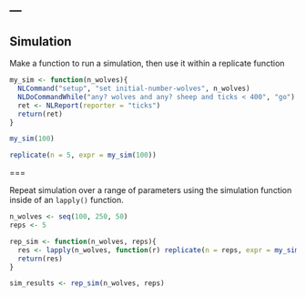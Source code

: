 ---
---

## Simulation

Make a function to run a simulation, then use it within a replicate function

```r
my_sim <- function(n_wolves){
  NLCommand("setup", "set initial-number-wolves", n_wolves)
  NLDoCommandWhile("any? wolves and any? sheep and ticks < 400", "go")
  ret <- NLReport(reporter = "ticks")
  return(ret)
}

my_sim(100)

replicate(n = 5, expr = my_sim(100))

```

===

Repeat simulation over a range of parameters using the simulation function inside of an `lapply()` function.

```r
n_wolves <- seq(100, 250, 50)
reps <- 5

rep_sim <- function(n_wolves, reps){
  res <- lapply(n_wolves, function(r) replicate(n = reps, expr = my_sim(r)))
  return(res)
}

sim_results <- rep_sim(n_wolves, reps)
```

  
